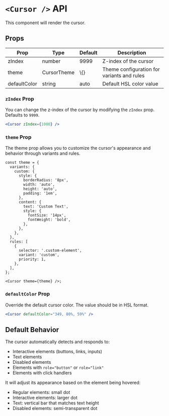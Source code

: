 # `<Cursor />` API

This component will render the cursor.

## Props

<table>
  <thead>
    <tr>
      <th>Prop</th>
      <th>Type</th>
      <th>Default</th>
      <th>Description</th>
    </tr>
  </thead>
  <tbody>
    <tr>
      <td>zIndex</td>
      <td>number</td>
      <td>9999</td>
      <td>Z-index of the cursor</td>
    </tr>
    <tr>
      <td>theme</td>
      <td>CursorTheme</td>
      <td>\{}</td>
      <td>Theme configuration for variants and rules</td>
    </tr>
    <tr>
      <td>defaultColor</td>
      <td>string</td>
      <td>auto</td>
      <td>Default HSL color value</td>
    </tr>
  </tbody>
</table>

### `zIndex` Prop

You can change the z-index of the cursor by modifying the `zIndex` prop. Defaults to `9999`.

```jsx
<Cursor zIndex={1000} />
```

### `theme` Prop

The theme prop allows you to customize the cursor's appearance and behavior through variants and rules.

```tsx
const theme = {
  variants: {
    custom: {
      style: {
        borderRadius: '8px',
        width: 'auto',
        height: 'auto',
        padding: '1em',
      },
      content: {
        text: 'Custom Text',
        style: {
          fontSize: '14px',
          fontWeight: 'bold',
        },
      },
    },
  },
  rules: [
    {
      selector: '.custom-element',
      variant: 'custom',
      priority: 1,
    },
  ],
};

<Cursor theme={theme} />;
```

### `defaultColor` Prop

Override the default cursor color. The value should be in HSL format.

```jsx
<Cursor defaultColor="349, 80%, 59%" />
```

## Default Behavior

The cursor automatically detects and responds to:

- Interactive elements (buttons, links, inputs)
- Text elements
- Disabled elements
- Elements with `role="button"` or `role="link"`
- Elements with click handlers

It will adjust its appearance based on the element being hovered:

- Regular elements: small dot
- Interactive elements: larger dot
- Text: vertical bar that matches text height
- Disabled elements: semi-transparent dot
